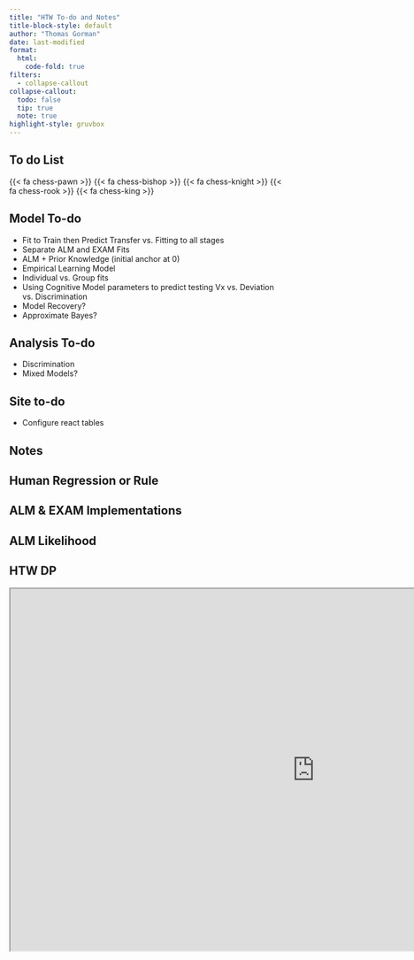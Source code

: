 ```yaml
---
title: "HTW To-do and Notes"
title-block-style: default
author: "Thomas Gorman"
date: last-modified
format:
  html:
    code-fold: true
filters:
  - collapse-callout
collapse-callout:
  todo: false
  tip: true
  note: true
highlight-style: gruvbox
---
```





## To do List

{{< fa chess-pawn >}} {{< fa chess-bishop >}} {{< fa chess-knight >}} {{< fa chess-rook >}} {{< fa chess-king >}}



::: {.grid}
::: {.g-col-8}

::: {.callout-note .callout-note2 collapse="false"}
## **Model To-do**
- Fit to Train then Predict Transfer vs. Fitting to all stages
- Separate ALM and EXAM Fits
- ALM + Prior Knowledge (initial anchor at 0)
- Empirical Learning Model
- Individual vs. Group fits
- Using Cognitive Model parameters to predict testing Vx vs. Deviation vs. Discrimination
- Model Recovery?
- Approximate Bayes?
:::
:::

::: {.g-col-4}
::: {.callout-note .callout-note2 icon-scale="10%"}
## **Analysis To-do**
- Discrimination
- Mixed Models?
:::
::: {.callout-note .callout-note2 icon-scale="10%"}
## **Site to-do**
- Configure react tables
:::
:::
:::



## Notes

::: {.callout-note .cTool}
## Human Regression or Rule

:::


::: {.callout-note .cBook}
## ALM & EXAM Implementations

:::

::: {.callout-note .cBook}
## ALM Likelihood

:::


::: {.callout-note .cBook}
## HTW DP
<iframe width="1100" height="655" src="https://tegorman13.github.io/DP/htw_n.html"></iframe>
:::




